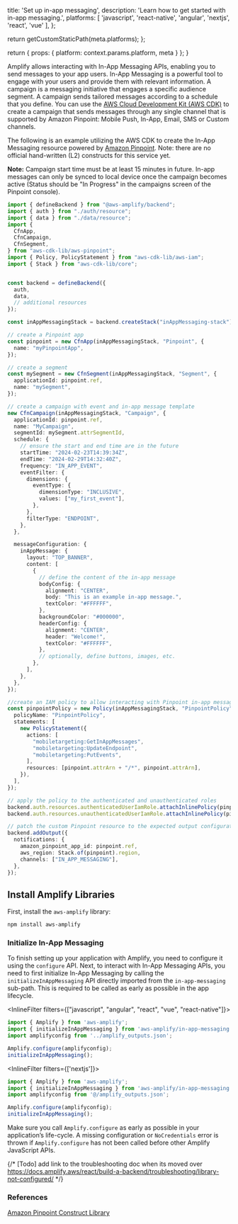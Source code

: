 
  title: 'Set up in-app messaging',
  description: 'Learn how to get started with in-app messaging.',
  platforms: [
    'javascript',
    'react-native',
    'angular',
    'nextjs',
    'react',
    'vue'
  ],
};

  return getCustomStaticPath(meta.platforms);
};

  return {
    props: {
      platform: context.params.platform,
      meta
    }
  };
}

Amplify allows interacting with In-App Messaging APIs, enabling you to send messages to your app users. In-App Messaging is a powerful tool to engage with your users and provide them with relevant information. 
A campaign is a messaging initiative that engages a specific audience segment. A campaign sends tailored messages according to a schedule that you define. You can use the [AWS Cloud Development Kit (AWS CDK)](https://docs.aws.amazon.com/cdk/latest/guide/home.html) to create a campaign that sends messages through any single channel that is supported by Amazon Pinpoint: Mobile Push, In-App, Email, SMS or Custom channels.

The following is an example utilizing the AWS CDK to create the In-App Messaging resource powered by [Amazon Pinpoint](https://aws.amazon.com/pinpoint/). Note: there are no official hand-written (L2) constructs for this service yet.

<Callout informational>

**Note:** Campaign start time must be at least 15 minutes in future. In-app messages can only be synced to local device once the campaign becomes active (Status should be "In Progress" in the campaigns screen of the Pinpoint console).

</Callout>

```ts title="amplify/backend.ts"
import { defineBackend } from "@aws-amplify/backend";
import { auth } from "./auth/resource";
import { data } from "./data/resource";
import {
  CfnApp,
  CfnCampaign,
  CfnSegment,
} from "aws-cdk-lib/aws-pinpoint";
import { Policy, PolicyStatement } from "aws-cdk-lib/aws-iam";
import { Stack } from "aws-cdk-lib/core";


const backend = defineBackend({
  auth, 
  data,
  // additional resources 
});

const inAppMessagingStack = backend.createStack("inAppMessaging-stack");

// create a Pinpoint app
const pinpoint = new CfnApp(inAppMessagingStack, "Pinpoint", {
  name: "myPinpointApp",
});

// create a segment 
const mySegment = new CfnSegment(inAppMessagingStack, "Segment", {
  applicationId: pinpoint.ref,
  name: "mySegment",
});

// create a campaign with event and in-app message template
new CfnCampaign(inAppMessagingStack, "Campaign", {
  applicationId: pinpoint.ref,
  name: "MyCampaign",
  segmentId: mySegment.attrSegmentId,
  schedule: {
    // ensure the start and end time are in the future
    startTime: "2024-02-23T14:39:34Z", 
    endTime: "2024-02-29T14:32:40Z",
    frequency: "IN_APP_EVENT",
    eventFilter: {
      dimensions: {
        eventType: {
          dimensionType: "INCLUSIVE",
          values: ["my_first_event"],
        },
      },
      filterType: "ENDPOINT",
    },
  },

  messageConfiguration: {
    inAppMessage: {
      layout: "TOP_BANNER",
      content: [
        {
          // define the content of the in-app message
          bodyConfig: {
            alignment: "CENTER",
            body: "This is an example in-app message.",
            textColor: "#FFFFFF",
          },
          backgroundColor: "#000000",
          headerConfig: {
            alignment: "CENTER",
            header: "Welcome!",
            textColor: "#FFFFFF",
          },
          // optionally, define buttons, images, etc.
        },
      ],
    },
  },
});

//create an IAM policy to allow interacting with Pinpoint in-app messaging
const pinpointPolicy = new Policy(inAppMessagingStack, "PinpointPolicy", {
  policyName: "PinpointPolicy",
  statements: [
    new PolicyStatement({
      actions: [
        "mobiletargeting:GetInAppMessages",
        "mobiletargeting:UpdateEndpoint",
        "mobiletargeting:PutEvents",
      ],
      resources: [pinpoint.attrArn + "/*", pinpoint.attrArn],
    }),
  ],
});

// apply the policy to the authenticated and unauthenticated roles
backend.auth.resources.authenticatedUserIamRole.attachInlinePolicy(pinpointPolicy);
backend.auth.resources.unauthenticatedUserIamRole.attachInlinePolicy(pinpointPolicy);

// patch the custom Pinpoint resource to the expected output configuration
backend.addOutput({
  notifications: {
    amazon_pinpoint_app_id: pinpoint.ref,
    aws_region: Stack.of(pinpoint).region,
    channels: ["IN_APP_MESSAGING"],
  },
});
```

## Install Amplify Libraries

First, install the `aws-amplify` library:

```sh title="Terminal" showLineNumbers={false}
npm install aws-amplify
```

### Initialize In-App Messaging

To finish setting up your application with Amplify, you need to configure it using the `configure` API. Next, to interact with In-App Messaging APIs, you need to first initialize In-App Messaging by calling the `initializeInAppMessaging` API directly imported from the `in-app-messaging` sub-path. This is required to be called as early as possible in the app lifecycle.

<InlineFilter filters={["javascript", "angular", "react", "vue", "react-native"]}>
```js title="src/index.js"
import { Amplify } from 'aws-amplify';
import { initializeInAppMessaging } from 'aws-amplify/in-app-messaging';
import amplifyconfig from '../amplify_outputs.json';

Amplify.configure(amplifyconfig);
initializeInAppMessaging();
```
</InlineFilter>

<InlineFilter filters={['nextjs']}> 
```js title="index.tsx"
import { Amplify } from 'aws-amplify';
import { initializeInAppMessaging } from 'aws-amplify/in-app-messaging';
import amplifyconfig from '@/amplify_outputs.json';

Amplify.configure(amplifyconfig);
initializeInAppMessaging();
```
</InlineFilter>

<Callout warning="true">

Make sure you call `Amplify.configure` as early as possible in your application’s life-cycle. A missing configuration or `NoCredentials` error is thrown if `Amplify.configure` has not been called before other Amplify JavaScript APIs. 

</Callout>

{/* [Todo] add link to the troubleshooting doc when its moved over https://docs.amplify.aws/react/build-a-backend/troubleshooting/library-not-configured/ */}

### References

[Amazon Pinpoint Construct Library](https://docs.aws.amazon.com/cdk/api/v2/docs/aws-cdk-lib.aws_pinpoint-readme.html)

